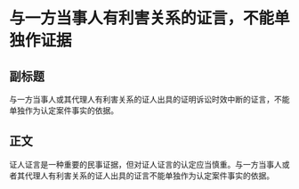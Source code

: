# 与一方当事人有利害关系的证言，不能单独作证据
## 副标题
与一方当事人或其代理人有利害关系的证人出具的证明诉讼时效中断的证言，不能单独作为认定案件事实的依据。
## 正文
证人证言是一种重要的民事证据，但对证人证言的认定应当慎重。与一方当事人或者其代理人有利害关系的证人出具的证言不能单独作为认定案件事实的依据。